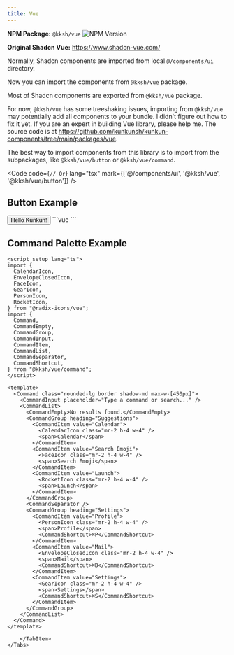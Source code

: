 ```yaml
---
title: Vue
---
```



**NPM Package:** `@kksh/vue` ![NPM Version](https://img.shields.io/npm/v/%40kksh%2Fvue)

**Original Shadcn Vue:** https://www.shadcn-vue.com/


Normally, Shadcn components are imported from local `@/components/ui` directory. 

Now you can import the components from `@kksh/vue` package.

Most of Shadcn components are exported from `@kksh/vue` package.

For now, `@kksh/vue` has some treeshaking issues, importing from `@kksh/vue` may potentially add all components to your bundle.
I didn't figure out how to fix it yet. If you are an expert in building Vue library, please help me. The source code is at https://github.com/kunkunsh/kunkun-components/tree/main/packages/vue.

The best way to import components from this library is to import from the subpackages, like `@kksh/vue/button` or `@kksh/vue/command`.


<Code code={`
// Or
`} lang="tsx" mark={['@/components/ui', '@kksh/vue', '@kksh/vue/button']} />


## Button Example

<div class="not-content">
	<Tabs>
		<TabItem label="Preview" >
			<Button client:only="vue">Hello Kunkun!</Button>
		</TabItem>
		<TabItem label="Code">
```vue
<script setup>
  import { Button } from "@kksh/vue/button"
</script>

<template>
  <Button client:only="react">Hello Kunkun!</Button>
</template>
```
		</TabItem>
	</Tabs>

</div>


## Command Palette Example


<div class="not-content">
	<Tabs>
		<TabItem label="Preview" >
			<VueCmdDemo client:only="vue" />
		</TabItem>
		<TabItem label="Code">
		
```vue
<script setup lang="ts">
import {
  CalendarIcon,
  EnvelopeClosedIcon,
  FaceIcon,
  GearIcon,
  PersonIcon,
  RocketIcon,
} from "@radix-icons/vue";
import {
  Command,
  CommandEmpty,
  CommandGroup,
  CommandInput,
  CommandItem,
  CommandList,
  CommandSeparator,
  CommandShortcut,
} from "@kksh/vue/command";
</script>

<template>
  <Command class="rounded-lg border shadow-md max-w-[450px]">
    <CommandInput placeholder="Type a command or search..." />
    <CommandList>
      <CommandEmpty>No results found.</CommandEmpty>
      <CommandGroup heading="Suggestions">
        <CommandItem value="Calendar">
          <CalendarIcon class="mr-2 h-4 w-4" />
          <span>Calendar</span>
        </CommandItem>
        <CommandItem value="Search Emoji">
          <FaceIcon class="mr-2 h-4 w-4" />
          <span>Search Emoji</span>
        </CommandItem>
        <CommandItem value="Launch">
          <RocketIcon class="mr-2 h-4 w-4" />
          <span>Launch</span>
        </CommandItem>
      </CommandGroup>
      <CommandSeparator />
      <CommandGroup heading="Settings">
        <CommandItem value="Profile">
          <PersonIcon class="mr-2 h-4 w-4" />
          <span>Profile</span>
          <CommandShortcut>⌘P</CommandShortcut>
        </CommandItem>
        <CommandItem value="Mail">
          <EnvelopeClosedIcon class="mr-2 h-4 w-4" />
          <span>Mail</span>
          <CommandShortcut>⌘B</CommandShortcut>
        </CommandItem>
        <CommandItem value="Settings">
          <GearIcon class="mr-2 h-4 w-4" />
          <span>Settings</span>
          <CommandShortcut>⌘S</CommandShortcut>
        </CommandItem>
      </CommandGroup>
    </CommandList>
  </Command>
</template>

```
		</TabItem>
	</Tabs>

</div>

